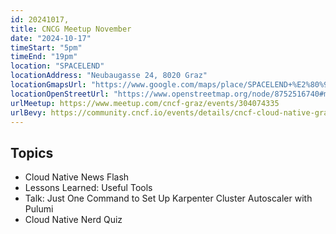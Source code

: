 ```yaml
---
id: 20241017,
title: CNCG Meetup November
date: "2024-10-17"
timeStart: "5pm"
timeEnd: "19pm"
location: "SPACELEND"
locationAddress: "Neubaugasse 24, 8020 Graz"
locationGmapsUrl: "https://www.google.com/maps/place/SPACELEND+%E2%80%93+Coworking+Space+Graz/@47.0774604,15.4284797,17z/data=!3m1!4b1!4m6!3m5!1s0x476e359c732e574b:0x318a397c816801a2!8m2!3d47.0774604!4d15.4310546!16s%2Fg%2F1q62cyr5p"
locationOpenStreetUrl: "https://www.openstreetmap.org/node/8752516740#map=19/47.07735/15.43110"
urlMeetup: https://www.meetup.com/cncf-graz/events/304074335
urlBevy: https://community.cncf.io/events/details/cncf-cloud-native-graz-presents-cncg-graz-meetup-november-2024/
---
```


## Topics

- Cloud Native News Flash
- Lessons Learned: Useful Tools
- Talk: Just One Command to Set Up Karpenter Cluster Autoscaler with Pulumi
- Cloud Native Nerd Quiz

